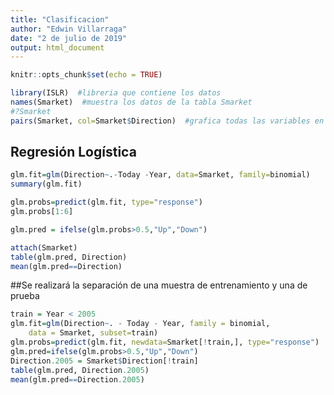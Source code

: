 ```yaml
---
title: "Clasificacion"
author: "Edwin Villarraga"
date: "2 de julio de 2019"
output: html_document
---
```


```r
knitr::opts_chunk$set(echo = TRUE)
```

```R
library(ISLR)  #libreria que contiene los datos
names(Smarket)  #muestra los datos de la tabla Smarket
#?Smarket  
pairs(Smarket, col=Smarket$Direction)  #grafica todas las variables en pares

```
## Regresión Logística

```R
glm.fit=glm(Direction~.-Today -Year, data=Smarket, family=binomial)
summary(glm.fit)

```


```R
glm.probs=predict(glm.fit, type="response")
glm.probs[1:6]
```

```R
glm.pred = ifelse(glm.probs>0.5,"Up","Down")
```
```R
attach(Smarket)
table(glm.pred, Direction)
mean(glm.pred==Direction)
```

##Se realizará la separación de una muestra de entrenamiento y una de prueba

```R
train = Year < 2005
glm.fit=glm(Direction~. - Today - Year, family = binomial, 
    data = Smarket, subset=train)
glm.probs=predict(glm.fit, newdata=Smarket[!train,], type="response")
glm.pred=ifelse(glm.probs>0.5,"Up","Down")
Direction.2005 = Smarket$Direction[!train]
table(glm.pred, Direction.2005)
mean(glm.pred==Direction.2005)
```

